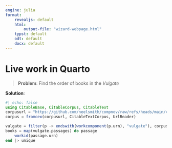```yaml
---
engine: julia
format: 
    revealjs: default        
    html:
        output-file: "wizard-webpage.html"
    typst: default
    odt: default    
    docx: default
---
```




# Live work in Quarto

> **Problem**: Find the order of books in the *Vulgate*

**Solution**:

```julia
#| echo: false
using CitableBase, CitableCorpus, CitableText
corpusurl = "https://github.com/neelsmith/compnov/raw/refs/heads/main/corpus/compnov.cex"
corpus = fromcex(corpusurl, CitableTextCorpus, UrlReader)

vulgate = filter(p -> endswith(workcomponent(p.urn), "vulgate"), corpus.passages) |> CitableTextCorpus
books = map(vulgate.passages) do passage
    workid(passage.urn)
end |> unique
```
